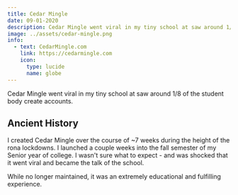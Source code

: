 ```yaml
---
title: Cedar Mingle
date: 09-01-2020
description: Cedar Mingle went viral in my tiny school at saw around 1/8 of the student body create accounts.
image: ../assets/cedar-mingle.png
info:
  - text: CedarMingle.com
    link: https://cedarmingle.com
    icon:
      type: lucide
      name: globe
---
```


Cedar Mingle went viral in my tiny school at saw around 1/8 of the student body create accounts.

## Ancient History

I created Cedar Mingle over the course of ~7 weeks during the height of the rona lockdowns.
I launched a couple weeks into the fall semester of my Senior year of college.
I wasn't sure what to expect - and was shocked that it went viral and became the talk of the school.

While no longer maintained, it was an extremely educational and fulfilling experience.
